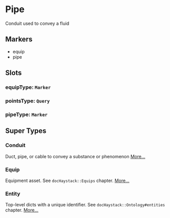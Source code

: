 # Pipe
Conduit used to convey a fluid
## Markers
- equip
- pipe

## Slots

### equipType: `Marker`

### pointsType: `Query`

### pipeType: `Marker`


## Super Types
### Conduit
Duct, pipe, or cable to convey a substance or phenomenon 
[More...](./Conduit)

### Equip
Equipment asset.
See `docHaystack::Equips` chapter. 
[More...](./Equip)

### Entity
Top-level dicts with a unique identifier.
See `docHaystack::Ontology#entities` chapter. 
[More...](./Entity)


